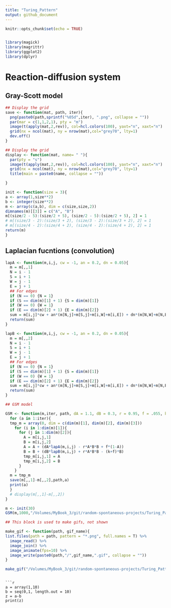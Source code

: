 ```yaml
---
title: "Turing_Pattern"
output: github_document
---
```


```r
knitr::opts_chunk$set(echo = TRUE)


library(magick)
library(magrittr)
library(ggplot2)
library(dplyr)
```

# Reaction-diffusion system

## Gray-Scott model

```r
## Display the grid
save <- function(mat, path, iter){
  png(paste0(path,sprintf("%05d",iter), ".png", collapse = ""))
  par(mar = c(1,1,2,1), pty = "m") 
  image(t(apply(mat,2,rev)), col=hcl.colors(100), yaxt="n", xaxt="n")
  grid(nx = ncol(mat), ny = nrow(mat),col="grey70", lty=1)
  dev.off()
}
```

```r
## Display the grid
display <- function(mat, name= " "){
  par(pty = "s") 
  image(t(apply(mat,2,rev)), col=hcl.colors(100), yaxt="n", xaxt="n")
  grid(nx = ncol(mat), ny = nrow(mat),col="grey70", lty=1)
  title(main = paste0(name, collapse = ""))

}
```


```r
init <- function(size = 3){
a <- array(1,size**2)
b <- integer(size**2)
m <- array(c(a,b), dim = c(size,size,2))
dimnames(m)[[3]] = c("A", "B")
m[(size/2 - 5):(size/2 + 5), (size/2 - 5):(size/2 + 5), 2] = 1
# m[(size/3 - 2):(size/3 + 2), (size/3 - 2):(size/3 + 2), 2] = 1
# m[(size/4 - 2):(size/4 + 2), (size/4 - 2):(size/4 + 2), 2] = 1
return(m)
}
```

## Laplacian fucntions (convolution)

```r
lapA <- function(m,i,j, cw = -1, an = 0.2, dn = 0.05){
  m = m[,,1]
  N = i - 1
  S = i + 1
  W = j - 1
  E = j + 1
  ## For edges
  if (N == 0) {N = 1}
  if (S == dim(m)[1] + 1) {S = dim(m)[1]}
  if (W == 0) {W = 1} 
  if (E == dim(m)[2] + 1) {E = dim(m)[2]}
  sum = m[i,j]*cw + an*(m[N,j]+m[S,j]+m[i,W]+m[i,E]) + dn*(m[N,W]+m[N,E]+m[S,W]+m[S,E])
  return(sum)
}

lapB <- function(m,i,j, cw = -1, an = 0.2, dn = 0.05){
  m = m[,,2]
  N = i - 1
  S = i + 1
  W = j - 1
  E = j + 1
  ## For edges
  if (N == 0) {N = 1}
  if (S == dim(m)[1] + 1) {S = dim(m)[1]}
  if (W == 0) {W = 1} 
  if (E == dim(m)[2] + 1) {E = dim(m)[2]}
  sum = m[i,j]*cw + an*(m[N,j]+m[S,j]+m[i,W]+m[i,E]) + dn*(m[N,W]+m[N,E]+m[S,W]+m[S,E])
  return(sum)
}
```


```r
## GSM model

GSM <- function(m,iter, path, dA = 1.1, dB = 0.3, r = 0.95, f = .055, k = 0.062){
  for (a in 1:iter){
  tmp_m = array(0, dim = c(dim(m)[1], dim(m)[2], dim(m)[3]))
    for (i in 1:dim(m)[1]){
      for (j in 1:dim(m)[2]){
        A = m[i,j,1]
        B = m[i,j,2]
        A = A + (dA*lapA(m,i,j) - r*A*B*B + f*(1-A))
        B = B + (dB*lapB(m,i,j) + r*A*B*B - (k+f)*B)
        tmp_m[i,j,1] = A
        tmp_m[i,j,2] = B
      }
    }
  m = tmp_m
  save(m[,,1]-m[,,2],path,a)
  print(a)
  }
  # display(m[,,1]-m[,,2])
}

```


```r
m <- init(30)
GSM(m,1000,"/Volumes/MyBook_3/git/random-spontaneous-projects/Turing_Pattern_files/default/")
```

```r
## This block is used to make gifs, not shown

make_gif <- function(path, gif_name){
list.files(path = path, pattern = "*.png", full.names = T) %>%
  image_read() %>%
  image_join() %>%
  image_animate(fps=10) %>%
  image_write(paste0(path,"/",gif_name,".gif", collapse = ""))
}

make_gif("/Volumes/MyBook_3/git/random-spontaneous-projects/Turing_Pattern_files/default/", "test")
```
```

```r
a = array(1,10)
b = seq(0,1, length.out = 10)
z = a-b
print(z)
```






